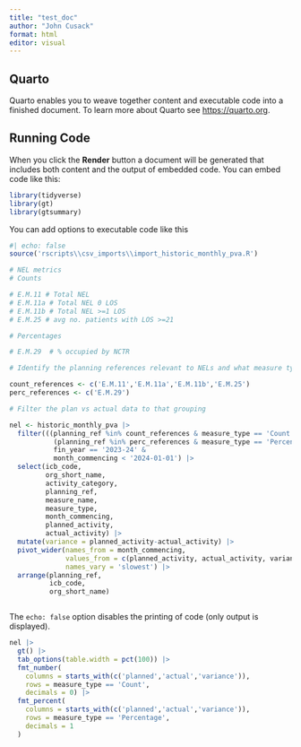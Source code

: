 ```yaml
---
title: "test_doc"
author: "John Cusack"
format: html
editor: visual
---
```


## Quarto

Quarto enables you to weave together content and executable code into a finished document. To learn more about Quarto see <https://quarto.org>.

## Running Code

When you click the **Render** button a document will be generated that includes both content and the output of embedded code. You can embed code like this:

```r
library(tidyverse)
library(gt)
library(gtsummary)
```

You can add options to executable code like this

```r
#| echo: false
source('rscripts\\csv_imports\\import_historic_monthly_pva.R')

# NEL metrics
# Counts

# E.M.11 # Total NEL
# E.M.11a # Total NEL 0 LOS 
# E.M.11b # Total NEL >=1 LOS
# E.M.25 # avg no. patients with LOS >=21

# Percentages  

# E.M.29  # % occupied by NCTR 

# Identify the planning references relevant to NELs and what measure type you need

count_references <- c('E.M.11','E.M.11a','E.M.11b','E.M.25')
perc_references <- c('E.M.29')

# Filter the plan vs actual data to that grouping

nel <- historic_monthly_pva |> 
  filter(((planning_ref %in% count_references & measure_type == 'Count')|
           (planning_ref %in% perc_references & measure_type == 'Percentage')) &
           fin_year == '2023-24' & 
           month_commencing < '2024-01-01') |> 
  select(icb_code,
         org_short_name,
         activity_category,
         planning_ref,
         measure_name,
         measure_type,
         month_commencing,
         planned_activity,
         actual_activity) |> 
  mutate(variance = planned_activity-actual_activity) |> 
  pivot_wider(names_from = month_commencing,
              values_from = c(planned_activity, actual_activity, variance),
              names_vary = 'slowest') |> 
  arrange(planning_ref,
          icb_code,
          org_short_name)



```

The `echo: false` option disables the printing of code (only output is displayed).

```r

nel |> 
  gt() |> 
  tab_options(table.width = pct(100)) |> 
  fmt_number(
    columns = starts_with(c('planned','actual','variance')),
    rows = measure_type == 'Count',
    decimals = 0) |> 
  fmt_percent(
    columns = starts_with(c('planned','actual','variance')),
    rows = measure_type == 'Percentage',
    decimals = 1
  )

```